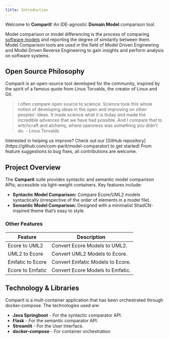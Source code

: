 ```yaml
---
title: Introduction
---
```


Welcome to **Comparit**! An IDE-agnostic **Domain Model** comparison tool. 

Model comparison or model differencing is the process of comparing [software models](/docs/getting-started/concepts/#what-are-software-models) and reporting the degree of similarity between them. Model Comparison tools are used in the field of Model Driven Engineering and Model
Driven Reverse Engineering to gain insights and perform analysis on software systems.


##  Open Source Philosophy

Comparit is an open-source tool developed for the community, inspired by the spirit of a famous quote from Linus Torvalds, the creator of Linux and Git.
<blockquote className="quote">
    I often compare open source to science. Science took this whole notion of developing ideas in the open and improving on other peoples' ideas. It made science what it is today and made the incredible advances that we have had possible. And I compare that to witchcraft and alchemy, where openness was something you didn't do. - Linus Torvalds
</blockquote>

<Note title="Contribute"> 
 Interested in helping us improve? Check out our [GitHub repository](https://github.com/com-parit/model-comparator) to get started! From feature suggestions to bug fixes, all contributions are welcome.
</Note>

## Project Overview

The **Comparit** suite provides syntactic and semantic model comparison APIs; accessible via light-weight containers. Key features include:

- **Syntactic Model Comparison:** Compare Ecore/UML2 models syntactically (irrespective of the order of elements in a model file).
- **Semantic Model Comparison:** Designed with a minimalist ShadCN-inspired theme that’s easy to style.

### Other Features

| **Feature**                   | **Description**                                          |
|-------------------------------|----------------------------------------------------------|
| Ecore to UML2                 | Convert Ecore Models to UML2.                            |
| UML2 to Ecore                 | Convert UML2 Models to Ecore.                            |
| Emfatic to Ecore              | Convert Emfatic Models to Ecore.                         |
| Ecore to Emfatic              | Convert Ecore Models to Emfatic.                         |


## Technology & Libraries

Comparit is a mult-container application that has been orchestrated through docker-compose. The technologies used are:

- **Java Springboot** - For the syntactic comparator API.
- **Flask** - For the semantic comparator API.
- **Streamlit** - For the User Interface.
- **docker-compose** - For container orchestration